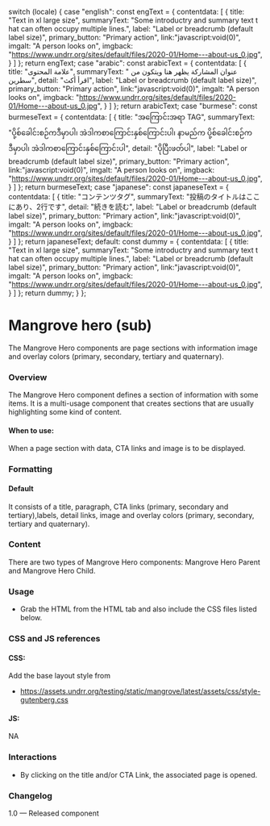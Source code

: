 
  switch (locale) {
    case "english":
      const engText = {
        contentdata: [
          {
            title: "Text in xl large size",
            summaryText: "Some introductry and summary text t hat can often occupy multiple lines.",
            label: "Label or breadcrumb (default label size)",
            primary_button: "Primary action",
            link:"javascript:void(0)",
            imgalt: "A person looks on",
            imgback: "https://www.undrr.org/sites/default/files/2020-01/Home---about-us_0.jpg",
          }
        ]
      };
      return engText;
    case "arabic":
      const arabicText = {
        contentdata: [
          {
            title: "علامة المحتوى",
            summaryText: " عنوان المشاركة يظهر هنا ويتكون من سطرين",
            detail: "اقرأ أكث",
            label: "Label or breadcrumb (default label size)",
            primary_button: "Primary action",
            link:"javascript:void(0)",
            imgalt: "A person looks on",
            imgback: "https://www.undrr.org/sites/default/files/2020-01/Home---about-us_0.jpg",
          }
        ]
      };
      return arabicText;
    case "burmese":
      const burmeseText = {
        contentdata: [
          {
            title: "အကြောင်းအရာ TAG",
            summaryText: "ပို့စ်ခေါင်းစဉ်ကဒီမှာပါ၊ အဲဒါကစာကြောင်းနှစ်ကြောင်းပါ၊ နာမည်က ပို့စ်ခေါင်းစဉ်ကဒီမှာပါ၊ အဲဒါကစာကြောင်းနှစ်ကြောင်းပါ",
            detail: "ပိုပြီးဖတ်ပါ",
            label: "Label or breadcrumb (default label size)",
            primary_button: "Primary action",
            link:"javascript:void(0)",
            imgalt: "A person looks on",
            imgback: "https://www.undrr.org/sites/default/files/2020-01/Home---about-us_0.jpg",
          }
        ]
      };
      return burmeseText;
    case "japanese":
      const japaneseText = {
        contentdata: [
          {
            title: "コンテンツタグ",
            summaryText: "投稿のタイトルはここにあり、2行です",
            detail: "続きを読む",
            label: "Label or breadcrumb (default label size)",
            primary_button: "Primary action",
            link:"javascript:void(0)",
            imgalt: "A person looks on",
            imgback: "https://www.undrr.org/sites/default/files/2020-01/Home---about-us_0.jpg",
          }
        ]
      };
      return japaneseText;
    default:
      const dummy = {
        contentdata: [
          {
            title: "Text in xl large size",
            summaryText: "Some introductry and summary text t hat can often occupy multiple lines.",
            label: "Label or breadcrumb (default label size)",
            primary_button: "Primary action",
            link:"javascript:void(0)",
            imgalt: "A person looks on",
            imgback: "https://www.undrr.org/sites/default/files/2020-01/Home---about-us_0.jpg",
          }
        ]
      };
      return dummy;
  }
};

<Meta of={ChildHeroStories} />

# Mangrove hero (sub)

The Mangrove Hero components are page sections with information image and overlay colors (primary, secondary, tertiary and quaternary).

### Overview

The Mangrove Hero component defines a section of information with some items. It is a multi-usage component that creates sections that are usually highlighting some kind of content.

#### When to use:

When a page section with data, CTA links and image is to be displayed.

### Formatting

#### Default

It consists of a title, paragraph, CTA links (primary, secondary and tertiary),labels, detail links, image and overlay colors (primary, secondary, tertiary and quaternary).

### Content

There are two types of Mangrove Hero components: Mangrove Hero Parent and Mangrove Hero Child.

<Canvas>
  <Story of={ChildHeroStories.HeroChild} />
</Canvas>

### Usage

* Grab the HTML from the HTML tab and also include the CSS files listed below.

### CSS and JS references

#### CSS:

Add the base layout style from

* https://assets.undrr.org/testing/static/mangrove/latest/assets/css/style-gutenberg.css

#### JS:

NA

### Interactions

* By clicking on the title and/or CTA Link, the associated page is opened.

### Changelog

1.0 — Released component
